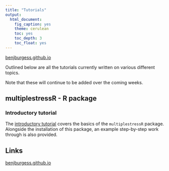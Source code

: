 ```yaml
---
title: "Tutorials"
output:
  html_document:
    fig_caption: yes
    theme: cerulean
    toc: yes
    toc_depth: 3
    toc_float: yes
---
```


[benjburgess.github.io](https://benjburgess.github.io/)

Outlined below are all the tutorials currently written on various different topics.

Note that these will continue to be added over the coming weeks.

## multiplestressR - R package

### Introductory tutorial

The [introductory tutorial](https://benjburgess.github.io/i/multiplestressR1) covers the basics of the `multiplestressR` package. Alongside the installation of this package, an example step-by-step work through is also provided. 



## Links

[benjburgess.github.io](https://benjburgess.github.io/)